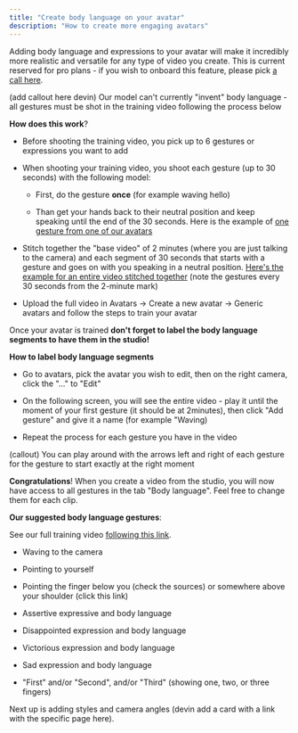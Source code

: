 ```yaml
---
title: "Create body language on your avatar"
description: "How to create more engaging avatars"
---
```


Adding body language and expressions to your avatar will make it incredibly more realistic and versatile for any type of video you create. This is current reserved for pro plans - if you wish to onboard this feature, please pick [a call here](https://calendly.com/adrien-argil/pro-avatar).&#x20;

(add callout here devin) Our model can't currently "invent" body language - all gestures must be shot in the training video following the process below

**How does this work**?

* Before shooting the training video, you pick up to 6 gestures or expressions you want to add

* When shooting your training video, you shoot each gesture (up to 30 seconds) with the following model:

  * First, do the gesture **once** (for example waving hello)

  * Than get your hands back to their neutral position and keep speaking until the end of the 30 seconds. Here is the example of [one gesture from one of our avatars](https://youtu.be/doC1cvNgp5c)

* Stitch together the "base video" of 2 minutes (where you are just talking to the camera) and each segment of 30 seconds that starts with a gesture and goes on with you speaking in a neutral position. [Here's the example for an entire video stitched together](https://youtu.be/_MltcxXAADw) (note the gestures every 30 seconds from the 2-minute mark)

* Upload the full video in Avatars -> Create a new avatar -> Generic avatars and follow the steps to train your avatar

Once your avatar is trained **don't forget to label the body language segments to have them in the studio!**

**How to label body language segments**

* Go to avatars, pick the avatar you wish to edit, then on the right camera, click the "..." to "Edit"

* On the following screen, you will see the entire video - play it until the moment of your first gesture (it should be at 2minutes), then click "Add gesture" and give it a name (for example "Waving)

* Repeat the process for each gesture you have in the video

(callout) You can play around with the arrows left and right of each gesture for the gesture to start exactly at the right moment&#x20;

**Congratulations**! When you create a video from the studio, you will now have access to all gestures in the tab "Body language". Feel free to change them for each clip.&#x20;

**Our suggested body language gestures**:

See our full training video [following this link](https://youtu.be/ul7ZyA0iR2w).&#x20;

* Waving to the camera

* Pointing to yourself

* Pointing the finger below you (check the sources) or somewhere above your shoulder (click this link)

* Assertive expressive and body language&#x20;

* Disappointed expression and body language

* Victorious expression and body language

* Sad expression and body language&#x20;

* "First" and/or "Second", and/or "Third" (showing one, two, or three fingers)&#x20;

Next up is adding styles and camera angles (devin add a card with a link with the specific page here).&#x20;